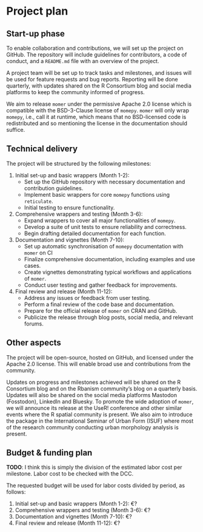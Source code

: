 # Project plan

## Start-up phase
<!--
Covering the planning phase, this section should provide a relatively
detailed plan of how work will start on the project. This section is
important because projects need to get up and running quickly.


 - [ ] Setting up collaboration platform inc. code for contributors etc.
 - [ ] Licence decisions
 - [ ] Reporting framework
-->

To enable collaboration and contributions, we will set up the project on
GitHub. The repository will include guidelines for contributors,  a code of
conduct, and a `README.md` file with an overview of the project.

A project team will be set up to track tasks and milestones, and issues
will be used for feature requests and bug reports. Reporting will be done
quarterly, with updates shared on the R Consortium blog and social media
platforms to keep the community informed of progress.

We aim to release `momer` under the permissive Apache 2.0 license which is
compatible with the BSD-3-Clause license of `momepy`. `momer` will only wrap
`momepy`, i.e., call it at runtime, which means that no BSD-licensed code is
redistributed and so mentioning the license in the documentation should suffice.

## Technical delivery
<!--
Covering the actual delivery of the project this section should
provide at least a high-level description of the implementation.

Including target dates is really important as you need to be committed
and the ISC need to have a means of tracking delivery
-->

The project will be structured by the following milestones:

1. Initial set-up and basic wrappers (Month 1-2):
   - Set up the GitHub repository with necessary documentation and contribution guidelines.
   - Implement basic wrappers for core `momepy` functions using `reticulate`.
   - Initial testing to ensure functionality.
   
2. Comprehensive wrappers and testing (Month 3-6):
   - Expand wrappers to cover all major functionalities of `momepy`.
   - Develop a suite of unit tests to ensure reliability and correctness.
   - Begin drafting detailed documentation for each function.
   
3. Documentation and vignettes (Month 7-10):
   - Set up automatic synchronisation of `momepy` documentation with `momer` on CI
   - Finalize comprehensive documentation, including examples and use cases.
   - Create vignettes demonstrating typical workflows and applications of `momer`.
   - Conduct user testing and gather feedback for improvements.
   
4. Final review and release (Month 11-12):
   - Address any issues or feedback from user testing.
   - Perform a final review of the code base and documentation.
   - Prepare for the official release of `momer` on CRAN and GitHub.
   - Publicize the release through blog posts, social media, and relevant forums.
     <!-- TODO dissemination and call for contribution from the developer community as well -->

## Other aspects

<!--
How will you ensure that your work is available to the widest number
of people? Please specify the open-source or creative commons license(s)
you will use, how you will host your code so that others can contribute,
and how you will publicize your work. We encourage you to plan content
to be shared quarterly on the R Consortium blog.

 - [ ] Announcement post
 - [ ] Delivery blog post
 - [ ] Social media
 - [ ] UseR!
 - [ ] ISC meetings
-->

The project will be open-source, hosted on GitHub, and licensed under the Apache
2.0 license. This will enable broad use and contributions from the community.

Updates on progress and milestones achieved will be shared on the R Consortium
blog and on the Rbanism community's blog on a quarterly basis. Updates will
also be shared on the social media platforms Mastodon (Fosstodon), LinkedIn and
Bluesky. To promote the wide adoption of `momer`, we will announce its release
at the UseR! conference and other similar events where the R spatial community
is present. We also aim to introduce the package in the International Seminar
of Urban Form (ISUF) where most of the research community conducting urban
morphology analysis is present.

## Budget & funding plan

<!--
Outline the milestones for development and how much funding will be
required for each stage (as payments will be tied to project milestone
completion). Each milestone should specify the work to be done and the
expected outcomes, providing enough detail for the ISC to understand
the scope of the project work and assess the likelihood of success.

We expect that most of the budget will be allocated
for labor costs. We do not cover indirect costs. The ISC grants cannot
cover such things as travel, lodging, food, journal publication fees,
or personal hardware. Cloud services may be covered if they are specific
to the project and the project period. The ISC reserves the right to vet
how funds are used for each project separately. If in doubt, please reach
out to us.
-->

**TODO**: I think this is simply the division of the estimated labor cost
per milestone. Labor cost to be checked with the DCC.

The requested budget will be used for labor costs divided by period, as follows:

1. Initial set-up and basic wrappers (Month 1-2): €?
2. Comprehensive wrappers and testing (Month 3-6): €?
3. Documentation and vignettes (Month 7-10): €?
4. Final review and release (Month 11-12): €?